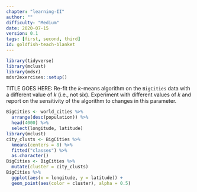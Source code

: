 ```yaml
---
chapter: "learning-II"
author: ""
difficulty: "Medium"
date: 2020-07-15 
version: 0.1
tags: [first, second, third]
id: goldfish-teach-blanket
---
```


```r
library(tidyverse)
library(mclust)
library(mdsr)
mdsr2exercises::setup()
```

TITLE GOES HERE: Re-fit the $k$--means algorithm on the `BigCities` data with a different value of $k$ (i.e., not six). Experiment with different values of $k$ and report on the sensitivity of the algorithm to changes in this parameter. 

<!--begin-answer-->
```r
BigCities <- world_cities %>%
  arrange(desc(population)) %>%
  head(4000) %>%
  select(longitude, latitude)
library(mclust)
city_clusts <- BigCities %>%
  kmeans(centers = 8) %>%
  fitted("classes") %>%
  as.character()
BigCities <- BigCities %>% 
  mutate(cluster = city_clusts)
BigCities %>% 
  ggplot(aes(x = longitude, y = latitude)) +
  geom_point(aes(color = cluster), alpha = 0.5)
```
<!--end-answer-->


